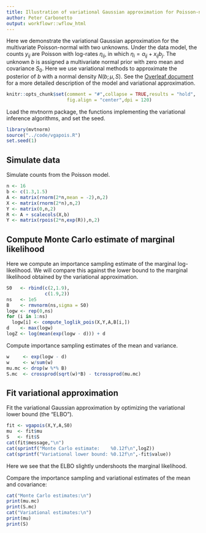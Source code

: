 ```yaml
---
title: Illustration of variational Gaussian approximation for Poisson-normal model with two unknowns
author: Peter Carbonetto
output: workflowr::wflow_html
---
```


Here we demonstrate the variational Gaussian approximation for the
multivariate Poisson-normal with two unknowns. Under the data model,
the counts $y_{ij}$ are Poisson with log-rates $\eta_{ij}$, in which
$\eta_i = a_{ij} + x_{ij} b_j$. The unknown $b$ is assigned a
multivariate normal prior with zero mean and covariance $S_0$. Here we
use variational methods to approximate the posterior of $b$ with a
normal density $N(b; \mu, S)$. See the [Overleaf document][overleaf]
for a more detailed description of the model and variational
approximation.

```r
knitr::opts_chunk$set(comment = "#",collapse = TRUE,results = "hold",
                      fig.align = "center",dpi = 120)
```

Load the mvtnorm package, the functions implementing the variational
inference algorithms, and set the seed.

```r
library(mvtnorm)
source("../code/vgapois.R")
set.seed(1)
```

Simulate data
-------------

Simulate counts from the Poisson model.

```r
n <- 16
b <- c(1.3,1.5)
A <- matrix(rnorm(2*n,mean = -2),n,2)
X <- matrix(rnorm(2*n),n,2)
Y <- matrix(0,n,2)
R <- A + scalecols(X,b)
Y <- matrix(rpois(2*n,exp(R)),n,2)
```

Compute Monte Carlo estimate of marginal likelihood
---------------------------------------------------

Here we compute an importance sampling estimate of the marginal
log-likelihood. We will compare this against the lower bound to the
marginal likelihood obtained by the variational approximation.

```r
S0   <- rbind(c(2,1.9),
              c(1.9,2))
ns   <- 1e5
B    <- rmvnorm(ns,sigma = S0)
logw <- rep(0,ns)
for (i in 1:ns)
  logw[i] <- compute_loglik_pois(X,Y,A,B[i,])
d    <- max(logw)
logZ <- log(mean(exp(logw - d))) + d
```

Compute importance sampling estimates of the mean and variance.

```r
w     <- exp(logw - d)
w     <- w/sum(w)
mu.mc <- drop(w %*% B)
S.mc  <- crossprod(sqrt(w)*B) - tcrossprod(mu.mc)
```

Fit variational approximation
-----------------------------

Fit the variational Gaussian approximation by optimizing the
variational lower bound (the "ELBO").

```r
fit <- vgapois(X,Y,A,S0)
mu  <- fit$mu
S   <- fit$S
cat(fit$message,"\n")
cat(sprintf("Monte Carlo estimate:    %0.12f\n",logZ))
cat(sprintf("Variational lower bound: %0.12f\n",-fit$value))
```

Here we see that the ELBO slightly undershoots the marginal likelihood.

Compare the importance sampling and variational estimates of the mean
and covariance:

```r
cat("Monte Carlo estimates:\n")
print(mu.mc)
print(S.mc)
cat("Variational estimates:\n")
print(mu)
print(S)
```

[overleaf]: https://www.overleaf.com/read/fbwkmbcjzctc
